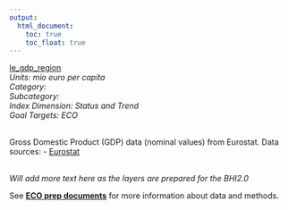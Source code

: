 ```yaml
---
output:
  html_document:
    toc: true
    toc_float: true
---
```


[le_gdp_region](https://github.com/OHI-Science/bhi/blob/master/baltic/layers/le_gdp_region_bhi2015.csv)\
*Units: mio euro per capita*\
*Category:*\
*Subcategory:*\
*Index Dimension: Status and Trend*\
*Goal Targets: ECO*\
<br>

Gross Domestic Product (GDP) data (nominal values) from Eurostat.
Data sources:
- [Eurostat](http://ec.europa.eu/eurostat/data/database?p_auth=EgN81qAf&p_p_id=estatsearchportlet_WAR_estatsearchportlet&p_p_lifecycle=1&p_p_state=maximized&p_p_mode=view&_estatsearchportlet_WAR_estatsearchportlet_action=search&text=nama_10r_3gdp)

\
*Will add more text here as the layers are prepared for the BHI2.0*

See [**ECO prep documents**](https://github.com/OHI-Science/bhi-1.0-archive/blob/draft/baltic2015/prep/ECO/eco_prep.md) for more information about data and methods.

<br>

